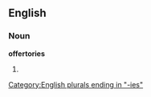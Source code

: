 ==English==

===Noun===
'''offertories'''

# {{plural of|[[offertory]]}}

[[Category:English plurals ending in "-ies"]]